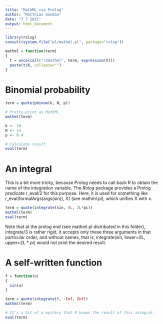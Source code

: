 ---
title: "MathML via Prolog"
author: "Matthias Gondan"
date: "7 7 2021"
output: html_document
---

```{r}
library(rolog)
consult(system.file("pl/mathml.pl", package="rolog"))

mathml = function(term)
{
  t = once(call("r2mathml", term, expression(X)))
  paste(t$X, collapse="")
}
```

# Binomial probability

```{r, results="asis"}
term = quote(pbinom(k, N, p))

# Pretty-print as MathML
mathml(term)

k <- 10
N <- 14
p <- 0.4

# Calculate result
eval(term)
```

# An integral

This is a bit more tricky, because Prolog needs to call back R to obtain the 
name of the integration variable. The _Rolog_ package provides a Prolog
predicate r_eval/2 for this purpose. Here, it is used for something like
r_eval(formalArgs(args(sin)), X) (see mathml.pl), which unifies X with $x$.

```{r, results='asis'}
term = quote(integrate(sin, 0L, 2L*pi))
mathml(term)
eval(term)
```

Note that at the prolog end (see mathml.pl distributed in this folder), 
integrate/3 is rather rigid, it accepts only these three arguments in that 
particular order, and without names, that is, 
integrate(sin, lower=0L, upper=2L * pi) would not print the desired result. 

# A self-written function

```{r, results='asis'}
f = function(u)
{
  sin(u)
}

term = quote(integrate(f, -Inf, Inf))
mathml(term)

# It's a bit of a mystery that R knows the result of this integral.
eval(term)
```
